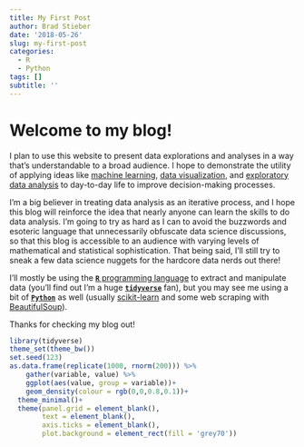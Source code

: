 ```yaml
---
title: My First Post
author: Brad Stieber
date: '2018-05-26'
slug: my-first-post
categories:
  - R
  - Python
tags: []
subtitle: ''
---
```


# Welcome to my blog!

I plan to use this website to present data explorations and analyses in a way that's understandable to a broad audience. I hope to demonstrate the utility of applying ideas like [machine learning](https://en.wikipedia.org/wiki/Machine_learning), [data visualization](https://en.wikipedia.org/wiki/Data_visualization), and [exploratory data analysis](https://en.wikipedia.org/wiki/Exploratory_data_analysis) to day-to-day life to improve decision-making processes.

I'm a big believer in treating data analysis as an iterative process, and I hope this blog will reinforce the idea that nearly anyone can learn the skills to do data analysis. I'm going to try as hard as I can to avoid the buzzwords and esoteric language that unnecessarily obfuscate data science discussions, so that this blog is accessible to an audience with varying levels of mathematical and statistical sophistication. That being said, I'll still try to sneak a few data science nuggets for the hardcore data nerds out there!


I'll mostly be using the [__`R`__ programming language](https://www.r-project.org/about.html) to extract and manipulate data (you'll find out I'm a huge [__`tidyverse`__](https://www.crummy.com/software/BeautifulSoup/bs4/doc/) fan), but you may see me using a bit of [__`Python`__](https://www.python.org/) as well (usually [scikit-learn](http://scikit-learn.org/stable/) and some web scraping with [BeautifulSoup](https://www.crummy.com/software/BeautifulSoup/bs4/doc/)).


Thanks for checking my blog out!

```r
library(tidyverse)
theme_set(theme_bw())
set.seed(123)
as.data.frame(replicate(1000, rnorm(200))) %>%
    gather(variable, value) %>%
    ggplot(aes(value, group = variable))+
    geom_density(colour = rgb(0,0,0.8,0.1))+
  theme_minimal()+
  theme(panel.grid = element_blank(),
        text = element_blank(),
        axis.ticks = element_blank(),
        plot.background = element_rect(fill = 'grey70'))

```

